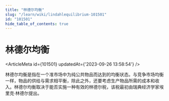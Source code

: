 ```yaml
---
title: "林德尔均衡"
slug: "/learn/wiki/lindahlequilibrium-101501"
id: "101501"
hide_table_of_contents: true
---
```



# 林德尔均衡

<ArticleMeta id={101501} updatedAt={'2023-09-26 13:58:54'} />
<div className='border-solid border-b border-t-0 my-4 border-[var(--ifm-color-gray-300)]' />

林德尔均衡是指在一个准市场中为纯公共物品而达到的均衡状态。与竞争市场均衡一样，物品的供给与需求相平衡，除此之外，还要考虑生产物品所需的成本和收入。林德尔均衡取决于能否实施一种有效的林德尔税，该税最初由瑞典经济学家埃里克·林德尔提出。
